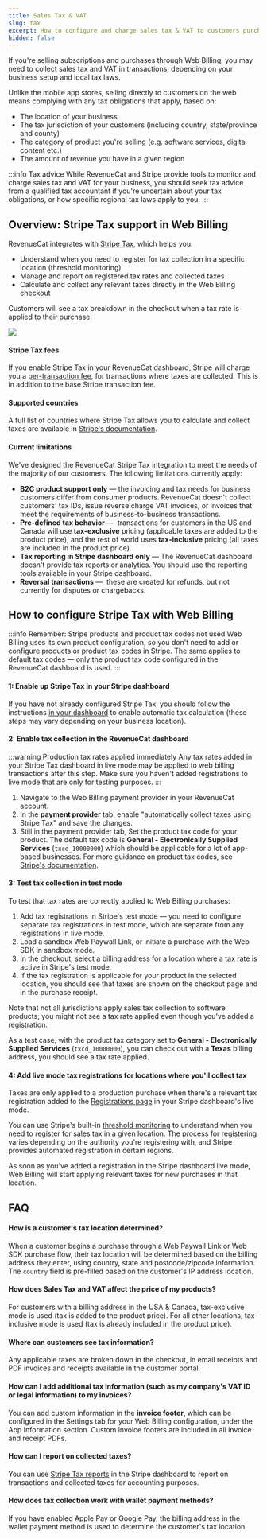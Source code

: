 ```yaml
---
title: Sales Tax & VAT
slug: tax
excerpt: How to configure and charge sales tax & VAT to customers purchasing through Web Billing
hidden: false
---
```


If you're selling subscriptions and purchases through Web Billing, you may need to collect sales tax and VAT in transactions, depending on your business setup and local tax laws.

Unlike the mobile app stores, selling directly to customers on the web means complying with any tax obligations that apply, based on:

- The location of your business
- The tax jurisdiction of your customers (including country, state/province and county)
- The category of product you're selling (e.g. software services, digital content etc.)
- The amount of revenue you have in a given region

:::info Tax advice
While RevenueCat and Stripe provide tools to monitor and charge sales tax and VAT for your business, you should seek tax advice from a qualified tax accountant if you're uncertain about your tax obligations, or how specific regional tax laws apply to you.
:::

## Overview: Stripe Tax support in Web Billing

RevenueCat integrates with [Stripe Tax](https://stripe.com/tax), which helps you:

- Understand when you need to register for tax collection in a specific location (threshold monitoring)
- Manage and report on registered tax rates and collected taxes
- Calculate and collect any relevant taxes directly in the Web Billing checkout

Customers will see a tax breakdown in the checkout when a tax rate is applied to their purchase:

![](/images/web-billing/tax-inclusive-checkout.png)

#### Stripe Tax fees

If you enable Stripe Tax in your RevenueCat dashboard, Stripe will charge you a [per-transaction fee](https://stripe.com/tax/pricing), for transactions where taxes are collected. This is in addition to the base Stripe transaction fee.

#### Supported countries

A full list of countries where Stripe Tax allows you to calculate and collect taxes are available in [Stripe's documentation](https://docs.stripe.com/tax/supported-countries?locale=en-GB#supported-countries).

#### Current limitations

We've designed the RevenueCat Stripe Tax integration to meet the needs of the majority of our customers. The following limitations currently apply:

- **B2C product support only** — the invoicing and tax needs for business customers differ from consumer products. RevenueCat doesn't collect customers' tax IDs, issue reverse charge VAT invoices, or invoices that meet the requirements of business-to-business transactions.
- **Pre-defined tax behavior** —  transactions for customers in the US and Canada will use **tax-exclusive** pricing (applicable taxes are added to the product price), and the rest of world uses **tax-inclusive** pricing (all taxes are included in the product price).
- **Tax reporting in Stripe dashboard only** — The RevenueCat dashboard doesn't provide tax reports or analytics. You should use the reporting tools available in your Stripe dashboard.
- **Reversal transactions** —  these are created for refunds, but not currently for disputes or chargebacks.

## How to configure Stripe Tax with Web Billing

:::info Remember: Stripe products and product tax codes not used
Web Billing uses its own product configuration, so you don't need to add or configure products or product tax codes in Stripe. The same applies to default tax codes — only the product tax code configured in the RevenueCat dashboard is used.
:::

#### 1: Enable up Stripe Tax in your Stripe dashboard

If you have not already configured Stripe Tax, you should follow the instructions [in your dashboard](https://dashboard.stripe.com/tax/overview) to enable automatic tax calculation (these steps may vary depending on your business location).

#### 2: Enable tax collection in the RevenueCat dashboard

:::warning Production tax rates applied immediately
Any tax rates added in your Stripe Tax dashboard in live mode may be applied to web billing transactions after this step. Make sure you haven't added registrations to live mode that are only for testing purposes.
:::

1. Navigate to the Web Billing payment provider in your RevenueCat account.
1. In the **payment provider** tab, enable "automatically collect taxes using Stripe Tax" and save the changes.
1. Still in the payment provider tab, Set the product tax code for your product. The default tax code is **General - Electronically Supplied Services** (`txcd_10000000`) which should be applicable for a lot of app-based businesses. For more guidance on product tax codes, see [Stripe's documentation](https://docs.stripe.com/tax/tax-codes).

#### 3: Test tax collection in test mode

To test that tax rates are correctly applied to Web Billing purchases:

1. Add tax registrations in Stripe's test mode — you need to configure separate tax registrations in test mode, which are separate from any registrations in live mode.
1. Load a sandbox Web Paywall Link, or initiate a purchase with the Web SDK in sandbox mode.
1. In the checkout, select a billing address for a location where a tax rate is active in Stripe's test mode.
1. If the tax registration is applicable for your product in the selected location, you should see that taxes are shown on the checkout page and in the purchase receipt.

Note that not all jurisdictions apply sales tax collection to software products; you might not see a tax rate applied even though you've added a registration.

As a test case, with the product tax category set to **General - Electronically Supplied Services** (`txcd_10000000`), you can check out with a **Texas** billing address, you should see a tax rate applied.

#### 4: Add live mode tax registrations for locations where you'll collect tax

Taxes are only applied to a production purchase when there's a relevant tax registration added to the [Registrations page](https://dashboard.stripe.com/tax/registrations) in your Stripe dashboard's live mode.

You can use Stripe's built-in [threshold monitoring](https://dashboard.stripe.com/tax/thresholds) to understand when you need to register for sales tax in a given location. The process for registering varies depending on the authority you're registering with, and Stripe provides automated registration in certain regions.

As soon as you've added a registration in the Stripe dashboard live mode, Web Billing will start applying relevant taxes for new purchases in that location.

## FAQ

#### How is a customer's tax location determined?

When a customer begins a purchase through a Web Paywall Link or Web SDK purchase flow, their tax location will be determined based on the billing address they enter, using country, state and postcode/zipcode information. The `country` field is pre-filled based on the customer's IP address location.

#### How does Sales Tax and VAT affect the price of my products?

For customers with a billing address in the USA & Canada, tax-exclusive mode is used (tax is added to the product price). For all other locations, tax-inclusive mode is used (tax is already included in the product price).

#### Where can customers see tax information?

Any applicable taxes are broken down in the checkout, in email receipts and PDF invoices and receipts available in the customer portal.

#### How can I add additional tax information (such as my company's VAT ID or legal information) to my invoices?

You can add custom information in the **invoice footer**, which can be configured in the Settings tab for your Web Billing configuration, under the App Information section. Custom invoice footers are included in all invoice and receipt PDFs.

#### How can I report on collected taxes?

You can use [Stripe Tax reports](https://dashboard.stripe.com/tax/reporting) in the Stripe dashboard to report on transactions and collected taxes for accounting purposes.

#### How does tax collection work with wallet payment methods?

If you have enabled Apple Pay or Google Pay, the billing address in the wallet payment method is used to determine the customer's tax location.
